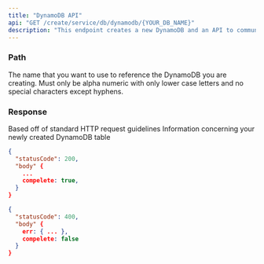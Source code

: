 ```yaml
---
title: "DynamoDB API"
api: "GET /create/service/db/dynamodb/{YOUR_DB_NAME}"
description: "This endpoint creates a new DynamoDB and an API to communicate with it"
---
```


### Path

<ParamField path="YOUR_DB_NAME" type="string" required>
  The name that you want to use to reference the DynamoDB you are creating. Must only be alpha numeric with only lower case letters and no special characters except hyphens.
</ParamField>

### Response

<ResponseField name="statusCode" type="number">
  Based off of standard HTTP request guidelines
</ResponseField>

<ResponseField name="body" type="object">
  Information concerning your newly created DynamoDB table
</ResponseField>

<ResponseExample>

```json Success Response
{
  "statusCode": 200,
  "body" {
    ...
    compelete: true,
  }
}
```

```json Error Response
{
  "statusCode": 400,
  "body" {
    err: { ... },
    compelete: false
  }
}
```

</ResponseExample>